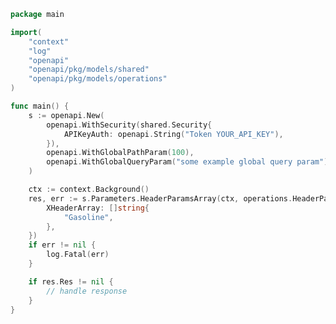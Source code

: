 ```go showLineNumbers copy filename="Header Params Array usage example"
package main

import(
	"context"
	"log"
	"openapi"
	"openapi/pkg/models/shared"
	"openapi/pkg/models/operations"
)

func main() {
    s := openapi.New(
        openapi.WithSecurity(shared.Security{
            APIKeyAuth: openapi.String("Token YOUR_API_KEY"),
        }),
        openapi.WithGlobalPathParam(100),
        openapi.WithGlobalQueryParam("some example global query param"),
    )

    ctx := context.Background()
    res, err := s.Parameters.HeaderParamsArray(ctx, operations.HeaderParamsArrayRequest{
        XHeaderArray: []string{
            "Gasoline",
        },
    })
    if err != nil {
        log.Fatal(err)
    }

    if res.Res != nil {
        // handle response
    }
}
```
